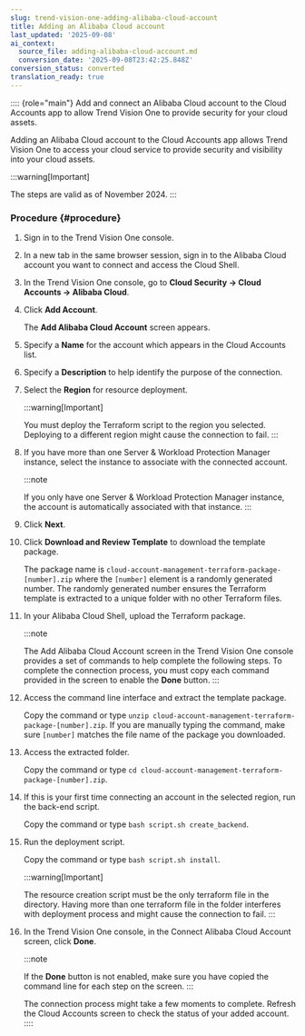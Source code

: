 ```yaml
---
slug: trend-vision-one-adding-alibaba-cloud-account
title: Adding an Alibaba Cloud account
last_updated: '2025-09-08'
ai_context:
  source_file: adding-alibaba-cloud-account.md
  conversion_date: '2025-09-08T23:42:25.848Z'
conversion_status: converted
translation_ready: true
---
```


:::: {role="main"}
Add and connect an Alibaba Cloud account to the Cloud Accounts app to allow Trend Vision One to provide security for your cloud assets.

Adding an Alibaba Cloud account to the Cloud Accounts app allows Trend Vision One to access your cloud service to provide security and visibility into your cloud assets.

:::warning[Important]

The steps are valid as of November 2024.
:::

### Procedure {#procedure}

1.  Sign in to the Trend Vision One console.

2.  In a new tab in the same browser session, sign in to the Alibaba Cloud account you want to connect and access the Cloud Shell.

3.  In the Trend Vision One console, go to **Cloud Security → Cloud Accounts → Alibaba Cloud**.

4.  Click **Add Account**.

    The **Add Alibaba Cloud Account** screen appears.

5.  Specify a **Name** for the account which appears in the Cloud Accounts list.

6.  Specify a **Description** to help identify the purpose of the connection.

7.  Select the **Region** for resource deployment.

    :::warning[Important]

    You must deploy the Terraform script to the region you selected. Deploying to a different region might cause the connection to fail.
    :::

8.  If you have more than one Server & Workload Protection Manager instance, select the instance to associate with the connected account.

    :::note

    If you only have one Server & Workload Protection Manager instance, the account is automatically associated with that instance.
    :::

9.  Click **Next**.

10. Click **Download and Review Template** to download the template package.

    The package name is `cloud-account-management-terraform-package-[number].zip` where the `[number]` element is a randomly generated number. The randomly generated number ensures the Terraform template is extracted to a unique folder with no other Terraform files.

11. In your Alibaba Cloud Shell, upload the Terraform package.

    :::note

    The Add Alibaba Cloud Account screen in the Trend Vision One console provides a set of commands to help complete the following steps. To complete the connection process, you must copy each command provided in the screen to enable the **Done** button.
    :::

12. Access the command line interface and extract the template package.

    Copy the command or type `unzip cloud-account-management-terraform-package-[number].zip`. If you are manually typing the command, make sure `[number]` matches the file name of the package you downloaded.

13. Access the extracted folder.

    Copy the command or type `cd cloud-account-management-terraform-package-[number].zip`.

14. If this is your first time connecting an account in the selected region, run the back-end script.

    Copy the command or type `bash script.sh create_backend`.

15. Run the deployment script.

    Copy the command or type `bash script.sh install`.

    :::warning[Important]

    The resource creation script must be the only terraform file in the directory. Having more than one terraform file in the folder interferes with deployment process and might cause the connection to fail.
    :::

16. In the Trend Vision One console, in the Connect Alibaba Cloud Account screen, click **Done**.

    :::note

    If the **Done** button is not enabled, make sure you have copied the command line for each step on the screen.
    :::

    The connection process might take a few moments to complete. Refresh the Cloud Accounts screen to check the status of your added account.
::::
